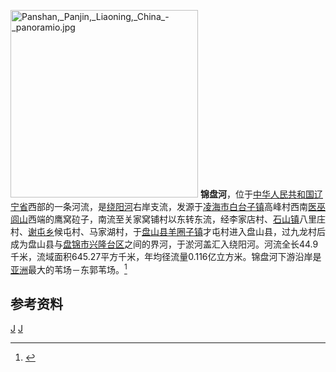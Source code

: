 [[File:Panshan,_Panjin,_Liaoning,_China_-_panoramio.jpg|300px]]
'''锦盘河'''，位于[[中华人民共和国|中华人民共和国]][[辽宁省|辽宁省]]西部的一条河流，是[[绕阳河|绕阳河]]右岸支流，发源于[[凌海市|凌海市]][[白台子镇|白台子镇]]高峰村西南[[医巫闾山|医巫闾山]]西端的鹰窝砬子，南流至关家窝铺村以东转东流，经李家店村、[[石山镇_(凌海市)|石山镇]]八里庄村、[[谢屯乡|谢屯乡]]候屯村、马家湖村，于[[盘山县|盘山县]][[羊圈子镇|羊圈子镇]]才屯村进入盘山县，过九龙村后成为盘山县与[[盘锦市|盘锦市]][[兴隆台区|兴隆台区]]之间的界河，于淤河盖汇入绕阳河。河流全长44.9千米，流域面积645.27平方千米，年均径流量0.116亿立方米。锦盘河下游沿岸是[[亚洲|亚洲]]最大的苇场－东郭苇场。<ref name="中国河湖大典">{{cite book zh |author=《[[中国河湖大典|中国河湖大典]]》编纂委员会 |title=《中国河湖大典·黑龙江、辽河卷》 |format=M |edition=1 |location=北京 |publisher=中国水利水电出版社 |date=2014年4月 |pages=265页 |id= ISBN 978-7-5170-1950-3}}</ref>


==参考资料==
{{reflist}}

{{China-river-stub}}

[[Category:辽宁河流|J]]
[[Category:辽河水系|J]]